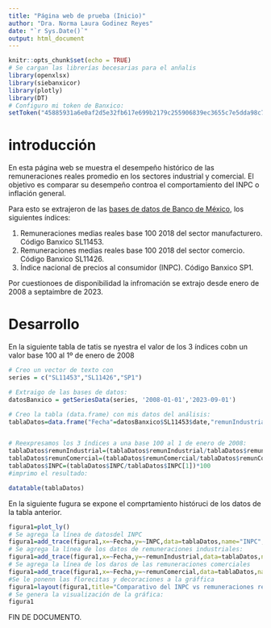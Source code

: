 ```yaml
---
title: "Página web de prueba (Inicio)"
author: "Dra. Norma Laura Godinez Reyes"
date: "`r Sys.Date()`"
output: html_document
---
```


```r
knitr::opts_chunk$set(echo = TRUE)
# Se cargan las librerías becesarias para el anñalis
library(openxlsx)
library(siebanxicor)
library(plotly)
library(DT)
# Configuro mi token de Banxico:
setToken("45885931a6e0af2d5e32fb617e699b2179c255906839ec3655c7e5dda98c73c9")
```

# introducción

En esta página web se muestra el desempeño histórico de las remuneraciones reales promedio en los sectores industrial y comercial. El objetivo es comparar su desempeño controa el comportamiento del INPC o inflación general.

Para esto se extrajeron de las [bases de datos de Banco de México](https://www.banxico.org.mx/SieAPIRest/service/v1/doc/catalogoSeries), los siguientes índices:

1. Remuneraciones medias reales base 100 2018 del sector manufacturero. Código Banxico SL11453.
2. Remuneraciones medias reales base 100 2018 del sector comercio. Código Banxico SL11426.
3. Índice nacional de precios al consumidor (INPC). Código Banxico SP1.

Por cuestionoes de disponibilidad la infromación se extrajo desde enero de 2008 a septaimbre de 2023.

# Desarrollo

En la siguiente tabla de tatis se nyestra el valor de los 3 índices cobn un valor base 100 al 1º de enero de 2008

```r
# Creo un vector de texto con 
series = c("SL11453","SL11426","SP1")

# Extraigo de las bases de datos:
datosBanxico = getSeriesData(series, '2008-01-01','2023-09-01')

# Creo la tabla (data.frame) con mis datos del análisis:
tablaDatos=data.frame("Fecha"=datosBanxico$SL11453$date,"remunIndustrial"=datosBanxico$SL11453$value,"remunComercial"=datosBanxico$SL11426$value,"INPC"=datosBanxico$SP1$value)


# Reexpresamos los 3 índices a una base 100 al 1 de enero de 2008:
tablaDatos$remunIndustrial=(tablaDatos$remunIndustrial/tablaDatos$remunIndustrial[1])*100
tablaDatos$remunComercial=(tablaDatos$remunComercial/tablaDatos$remunComercial[1])*100
tablaDatos$INPC=(tablaDatos$INPC/tablaDatos$INPC[1])*100
#imprimo el resultado:

datatable(tablaDatos)
```

En la siguiente fugura se expone el comprtamiento históruci de los datos de la tabla anterior.

```r
figura1=plot_ly()
# Se agrega la línea de datosdel INPC
figura1=add_trace(figura1,x=~Fecha,y=~INPC,data=tablaDatos,name="INPC",type="scatter",mode="lines")
# Se agrega la línea de los datos de remuneraciones industriales:
figura1=add_trace(figura1,x=~Fecha,y=~remunIndustrial,data=tablaDatos,name="Remuneraciones (industrial)",type="scatter",mode="lines")
# Se agrega la línea de los daros de las remuneraciones comerciales
figura1=add_trace(figura1,x=~Fecha,y=~remunComercial,data=tablaDatos,name="Remuneraciones (comercial)",type="scatter",mode="lines")
#Se le ponenn las florecitas y decoraciones a la gráffica
figura1=layout(figura1,title="Comparativo del INPC vs remuneraciones reales",xaxis=list(title="Tiempo (meses)"),yaxis=list(title="Valor base 100 enero de 2008"))
# Se genera la visualización de la gráfica:
figura1
```

FIN DE DOCUMENTO.
